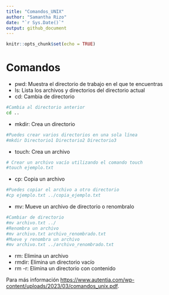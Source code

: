 ```yaml
---
title: "Comandos_UNIX"
author: "Samantha Rizo"
date: "`r Sys.Date()`"
output: github_document
---
```


```r
knitr::opts_chunk$set(echo = TRUE)
```

# Comandos

* pwd: Muestra el directorio de trabajo en el que te encuentras
* ls: Lista los archivos y directorios del directorio actual
* cd: Cambia de directorio
```bash
#Cambia al directorio anterior
cd ..
```
* mkdir: Crea un directorio
```bash
#Puedes crear varios directorios en una sola línea
#mkdir Directorio1 Directorio2 Directorio3
```
* touch: Crea un archivo
```bash
# Crear un archivo vacío utilizando el comando touch
#touch ejemplo.txt
```
* cp: Copia un archivo
```bash
#Puedes copiar el archivo a otro directorio
#cp ejemplo.txt ../copia_ejemplo.txt
```
* mv: Mueve un archivo de directorio o renombralo
```bash
#Cambiar de directorio
#mv archivo.txt ../
#Renombra un archivo
#mv archivo.txt archivo_renombrado.txt
#Mueve y renombra un archivo
#mv archivo.txt ../archivo_renombrado.txt
```
* rm: Elimina un archivo
* rmdir: Elimina un directorio vacío
* rm -r: Elimina un directorio con contenido


Para más información <https://www.autentia.com/wp-content/uploads/2023/03/comandos_unix.pdf>.
